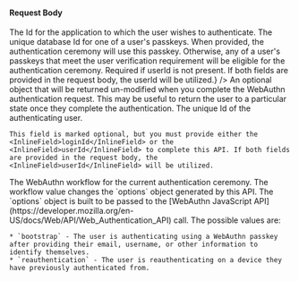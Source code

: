 
#### Request Body

<APIBlock>
  <APIField name="applicationId" type="UUID" required>
    The Id for the application to which the user wishes to authenticate.
  </APIField>
  <APIField name="credentialId" type="UUID" optional>
    The unique database Id for one of a user's passkeys. When provided, the authentication ceremony will use this passkey. Otherwise, any of a user's passkeys that meet the user verification requirement will be eligible for the authentication ceremony.
  </APIField>
  <LoginIdField hide_canonical_details
                optional
                user_label="authenticating user"
                login_id_type_field="loginIdTypes"
                footer={<span>Required if <InlineField>userId</InlineField> is not present. If both fields are provided in the request body, the <InlineField>userId</InlineField> will be utilized.</span>} />
  <LoginIdTypeField plural/>
  <APIField name="state" type="Object" optional>
    An optional object that will be returned un-modified when you complete the WebAuthn authentication request. This may be useful to return the user to a particular state once they complete the authentication.
  </APIField>
  <APIField name="userId" type="UUID" optional>
    The unique Id of the authenticating user.

    This field is marked optional, but you must provide either the <InlineField>loginId</InlineField> or the <InlineField>userId</InlineField> to complete this API. If both fields are provided in the request body, the <InlineField>userId</InlineField> will be utilized.
  </APIField>
  <APIField name="workflow" type="String" required>
    The WebAuthn workflow for the current authentication ceremony. The workflow value changes the `options` object generated by this API. The `options` object is built to be passed to the [WebAuthn JavaScript API](https://developer.mozilla.org/en-US/docs/Web/API/Web_Authentication_API) call. The possible values are:

    * `bootstrap` - The user is authenticating using a WebAuthn passkey after providing their email, username, or other information to identify themselves.
    * `reauthentication` - The user is reauthenticating on a device they have previously authenticated from.
  </APIField>
</APIBlock>

<JSON title="Example Request JSON" src="webauthn/authenticate-start-request.json" />
